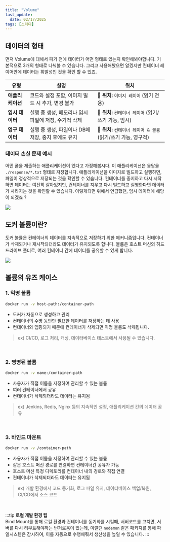 ```yaml
---
title: "Volume"
last_update:
  date: 02/17/2025
tags: [스터디]
---
```


## 데이터의 형태

먼저 Volume에 대해서 파기 전에 데이터가 어떤 형태로 있는지 확인해봐야합니다. 기본적으로 3개의 형태로 나눠볼 수 있습니다. 그리고 사용해봤으면 알겠지만 컨테이너 레이어안에 데이터는 휘발성인 것을 확인 할 수 있죠.

| 유형             | 설명                                                 | 위치                                                           |
| ---------------- | ---------------------------------------------------- | -------------------------------------------------------------- |
| **애플리케이션** | 코드와 설정 포함, 이미지 빌드 시 추가, 변경 불가     | **📍 위치:** `이미지 레이어` (읽기 전용)                       |
| **임시 데이터**  | 실행 중 생성, 메모리나 임시 파일에 저장, 주기적 삭제 | **📍 위치:** `컨테이너 레이어` (읽기/쓰기 가능, 임시)          |
| **영구 데이터**  | 실행 중 생성, 파일이나 DB에 저장, 중지 후에도 유지   | **📍 위치:** `컨테이너 레이어 & 볼륨` (읽기/쓰기 가능, 영구적) |

### 데이터 손실 문제 예시

어떤 폼을 제출하는 애플리케이션이 있다고 가정해봅시다. 이 애플리케이션은 응답을 `./response/*.txt` 형태로 저장합니다. 애플리케이션을 이미지로 빌드하고 실행하면, 파일이 정상적으로 저장되는 것을 확인할 수 있습니다.
컨테이너를 중지하고 다시 시작하면 데이터는 여전히 살아있지만, 컨테이너를 지우고 다시 빌드하고 실행한다면 데이터가 사라지는 것을 확인할 수 있습니다. 이렇게되면 위에서 언급했던, 임시 데이터에 해당이 되겠죠 ?

![](/img/25-02-17-02-17-51.png)

## 도커 볼륨이란?

도커 볼륨은 컨테이너의 데이터를 지속적으로 저장하기 위한 메커니즘입니다. 컨테이너가 삭제되거나 재시작되더라도 데이터가 유지되도록 합니다.
볼륨은 호스트 머신의 하드 드라이브 폴더로, 여러 컨테이너 간에 데이터를 공유할 수 있게 합니다.

![](/img/25-02-17-02-23-53.png)

## 볼륨의 유즈 케이스

### 1. **익명 볼륨**

```bash
docker run -v host-path:/container-path
```

- 도커가 자동으로 생성하고 관리
- 컨테이너의 수명 동안만 필요한 데이터를 저장하는 데 사용
- 컨테이너와 맵핑되기 때문에 컨테이너가 삭제되면 익명 볼륨도 삭제됩니다.

> ex) CI/CD, 로그 처리, 캐싱, 데이터베이스 테스트에서 사용될 수 있습니다.

<br />

### 2. **명명된 볼륨**

```bash
docker run -v name:/container-path
```

- 사용자가 직접 이름을 지정하여 관리할 수 있는 볼륨
- 여러 컨테이너에서 공유
- 컨테이너가 삭제되더라도 데이터는 유지됨

> ex) Jenkins, Redis, Nginx 등의 지속적인 설정, 애플리케이션 간의 데이터 공유

<br />

### 3. **바인드 마운트**

```bash
docker run -v /container-path
```

- 사용자가 직접 이름을 지정하여 관리할 수 있는 볼륨
- 같은 호스트 머신 경로를 연결하면 컨테이너간 공유가 가능
- 호스트 머신 특정 디렉토리를 컨테이너 내의 경로와 직접 연결
- 컨테이너가 삭제되더라도 데이터는 유지됨

> ex) 개발 환경에서 코드 동기화, 로그 파일 유지, 데이터베이스 백업/복원, CI/CD에서 소스 코드

<br />

:::tip
**로컬 개발 환경 팁** <br/>
Bind Mount를 통해 로컬 환경과 컨테이너를 동기화를 시킬때, 서버코드를 고치면, 서버를 다시 리부트해야하는 번거로움이 있는데, 이럴땐 `nodemon` 같은 패키지를 통해 파일시스템은 감시하여, 이를 자동으로 수행해줘서 생산성을 높일 수 있습니다.
:::
